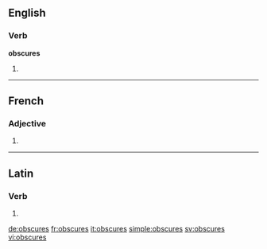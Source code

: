 ==English==

===Verb===
'''obscures'''

# {{third-person singular of|obscure}}

----

==French==

===Adjective===
{{fr-adj-form}}

# {{form of|feminine plural|obscur|lang=fr}}

----

==Latin==

===Verb===
{{la-verb-form|obscūrēs}}

# {{conjugation of|obscuro|obscūrō|2|s|pres|act|sub|lang=la}}

[[de:obscures]]
[[fr:obscures]]
[[it:obscures]]
[[simple:obscures]]
[[sv:obscures]]
[[vi:obscures]]
